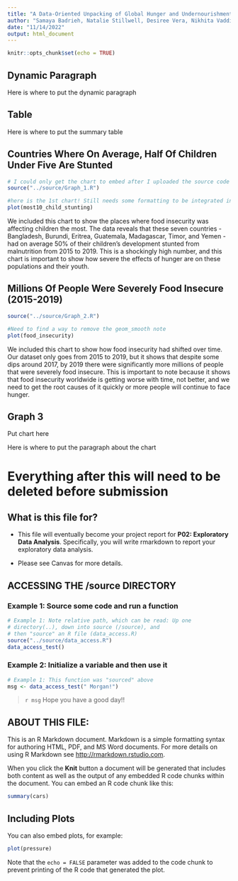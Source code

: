 ```yaml
---
title: "A Data-Oriented Unpacking of Global Hunger and Undernourishment"
author: "Samaya Badrieh, Natalie Stillwell, Desiree Vera, Nikhita Vaddineni"
date: "11/14/2022"
output: html_document
---
```


```r
knitr::opts_chunk$set(echo = TRUE)
```

## Dynamic Paragraph

Here is where to put the dynamic paragraph

## Table

Here is where to put the summary table

## Countries Where On Average, Half Of Children Under Five Are Stunted
```r
# I could only get the chart to embed after I uploaded the source code 
source("../source/Graph_1.R")
```
```r
#here is the 1st chart! Still needs some formatting to be integrated into P2
plot(most10_child_stunting)
```

We included this chart to show the places where food insecurity was affecting children the most. The data reveals that these seven countries - Bangladesh, Burundi, Eritrea, Guatemala, Madagascar, Timor, and Yemen - had on average 50% of their children's development stunted from malnutrition from 2015 to 2019. This is a shockingly high number, and this chart is important to show how severe the effects of hunger are on these populations and their youth.

## Millions Of People Were Severely Food Insecure (2015-2019)
```r
source("../source/Graph_2.R")
```
```r
#Need to find a way to remove the geom_smooth note
plot(food_insecurity)
```

We included this chart to show how food insecurity had shifted over time. Our dataset only goes from 2015 to 2019, but it shows that despite some dips around 2017, by 2019 there were significantly more millions of people that were severely food insecure. This is important to note because it shows that food insecurity worldwide is getting worse with time, not better, and we need to get the root causes of it quickly or more people will continue to face hunger.

## Graph 3
Put chart here

Here is where to put the paragraph about the chart

# **Everything after this will need to be deleted before submission**

## What is this file for?

* This file will eventually become your project report for **P02: Exploratory Data Analysis**. Specifically, you will write rmarkdown to report your exploratory data analysis.

* Please see Canvas for more details.

## ACCESSING THE /source DIRECTORY
### Example 1: Source some code and run a function
```r
# Example 1: Note relative path, which can be read: Up one
# directory(..), down into source (/source), and 
# then "source" an R file (data_access.R)
source("../source/data_access.R")
data_access_test()
```


### Example 2: Initialize a variable and then use it
```r
# Example 1: This function was "sourced" above
msg <- data_access_test(" Morgan!")
```

> `r msg` Hope you have a good day!! 

## ABOUT THIS FILE: 

This is an R Markdown document. Markdown is a simple formatting syntax for authoring HTML, PDF, and MS Word documents. For more details on using R Markdown see <http://rmarkdown.rstudio.com>.

When you click the **Knit** button a document will be generated that includes both content as well as the output of any embedded R code chunks within the document. You can embed an R code chunk like this:

```r
summary(cars)
```

## Including Plots

You can also embed plots, for example:

```r
plot(pressure)
```


Note that the `echo = FALSE` parameter was added to the code chunk to prevent printing of the R code that generated the plot.
